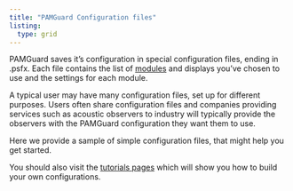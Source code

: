 ```yaml
---
title: "PAMGuard Configuration files"
listing: 
  type: grid
---
```


PAMGuard saves it's configuration in special configuration files, ending in .psfx. 
Each file contains the list of [modules](../coremodules.html) 
and displays you've chosen to use and the settings for each module. 

A typical user may have many configuration files, set up for different purposes. Users 
often share configuration files and companies providing services such as
acoustic observers to industry will typically provide the observers with the PAMGuard
configuration they want them to use. 

Here we provide a sample of simple configuration files, that might help you get started. 

You should also visit the [tutorials pages](../tutorials.html) which will show
you how to build your own configurations.